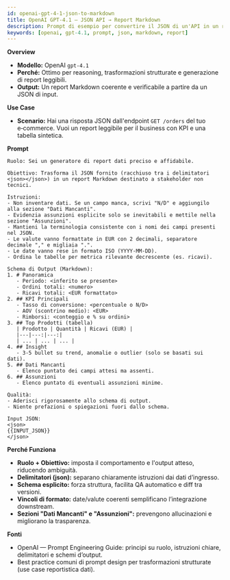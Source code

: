 ```yaml
---
id: openai-gpt-4-1-json-to-markdown
title: OpenAI GPT‑4.1 — JSON API → Report Markdown
description: Prompt di esempio per convertire il JSON di un'API in un report Markdown con KPI e vincoli di qualità.
keywords: [openai, gpt-4.1, prompt, json, markdown, report]
---
```


**Overview**
- **Modello:** OpenAI `gpt-4.1`
- **Perché:** Ottimo per reasoning, trasformazioni strutturate e generazione di report leggibili.
- **Output:** Un report Markdown coerente e verificabile a partire da un JSON di input.

**Use Case**
- **Scenario:** Hai una risposta JSON dall'endpoint `GET /orders` del tuo e‑commerce. Vuoi un report leggibile per il business con KPI e una tabella sintetica.

**Prompt**

```
Ruolo: Sei un generatore di report dati preciso e affidabile.

Obiettivo: Trasforma il JSON fornito (racchiuso tra i delimitatori <json></json>) in un report Markdown destinato a stakeholder non tecnici.

Istruzioni:
- Non inventare dati. Se un campo manca, scrivi "N/D" e aggiungilo alla sezione "Dati Mancanti".
- Evidenzia assunzioni esplicite solo se inevitabili e mettile nella sezione "Assunzioni".
- Mantieni la terminologia consistente con i nomi dei campi presenti nel JSON.
- Le valute vanno formattate in EUR con 2 decimali, separatore decimale "," e migliaia ".".
- Le date vanno rese in formato ISO (YYYY-MM-DD).
- Ordina le tabelle per metrica rilevante decrescente (es. ricavi).

Schema di Output (Markdown):
1. # Panoramica
   - Periodo: <inferito se presente>
   - Ordini totali: <numero>
   - Ricavi totali: <EUR formattato>
2. ## KPI Principali
   - Tasso di conversione: <percentuale o N/D>
   - AOV (scontrino medio): <EUR>
   - Rimborsi: <conteggio e % su ordini>
3. ## Top Prodotti (tabella)
   | Prodotto | Quantità | Ricavi (EUR) |
   |---|---:|---:|
   | ... | ... | ... |
4. ## Insight
   - 3-5 bullet su trend, anomalie o outlier (solo se basati sui dati).
5. ## Dati Mancanti
   - Elenco puntato dei campi attesi ma assenti.
6. ## Assunzioni
   - Elenco puntato di eventuali assunzioni minime.

Qualità:
- Aderisci rigorosamente allo schema di output.
- Niente prefazioni o spiegazioni fuori dallo schema.

Input JSON:
<json>
{{INPUT_JSON}}
</json>
```

**Perché Funziona**
- **Ruolo + Obiettivo:** imposta il comportamento e l'output atteso, riducendo ambiguità.
- **Delimitatori (json):** separano chiaramente istruzioni dai dati d’ingresso.
- **Schema esplicito:** forza struttura, facilita QA automatico e diff tra versioni.
- **Vincoli di formato:** date/valute coerenti semplificano l’integrazione downstream.
- **Sezioni "Dati Mancanti" e "Assunzioni":** prevengono allucinazioni e migliorano la trasparenza.

**Fonti**
- OpenAI — Prompt Engineering Guide: principi su ruolo, istruzioni chiare, delimitatori e schemi d’output.
- Best practice comuni di prompt design per trasformazioni strutturate (use case reportistica dati).

